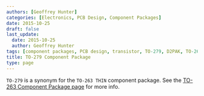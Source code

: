 ```yaml
---
authors: [Geoffrey Hunter]
categories: [Electronics, PCB Design, Component Packages]
date: 2015-10-25
draft: false
last_update:
  date: 2015-10-25
  author: Geoffrey Hunter
tags: [component packages, PCB design, transistor, TO-279, D2PAK, TO-263, TO-263 THIN]
title: TO-279 Component Package
type: page
---
```



`TO-279` is a synonym for the `TO-263 THIN` component package. See the [TO-263 Component Package page](../to-263-component-package) for more info.
